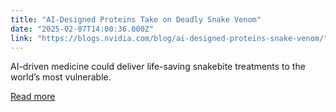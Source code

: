 ```yaml
---
title: "AI-Designed Proteins Take on Deadly Snake Venom"
date: "2025-02-07T14:00:36.000Z"
link: "https://blogs.nvidia.com/blog/ai-designed-proteins-snake-venom/"
---
```


AI-driven medicine could deliver life-saving snakebite treatments to the world’s most vulnerable. 

[Read more](https://blogs.nvidia.com/blog/ai-designed-proteins-snake-venom/)

